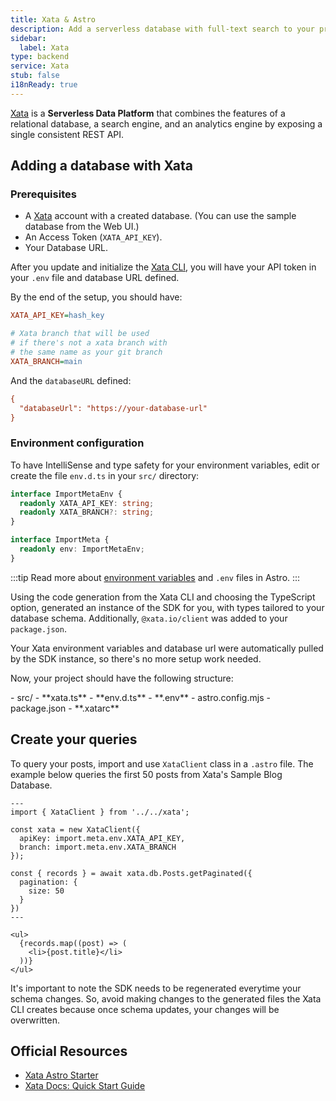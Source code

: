 ```yaml
---
title: Xata & Astro
description: Add a serverless database with full-text search to your project with Xata
sidebar:
  label: Xata
type: backend
service: Xata
stub: false
i18nReady: true
---
```



[Xata](https://xata.io) is a **Serverless Data Platform** that combines the features of a relational database, a search engine, and an analytics engine by exposing a single consistent REST API.

## Adding a database with Xata

### Prerequisites

- A [Xata](https://app.xata.io/signin) account with a created database. (You can use the sample database from the Web UI.)
- An Access Token (`XATA_API_KEY`).
- Your Database URL.

After you update and initialize the [Xata CLI](https://xata.io/docs/getting-started/installation), you will have your API token in your `.env` file and database URL defined. 

By the end of the setup, you should have:

```ini title=".env"
XATA_API_KEY=hash_key

# Xata branch that will be used
# if there's not a xata branch with
# the same name as your git branch
XATA_BRANCH=main
```

And the `databaseURL` defined:

```ini title=".xatarc"
{
  "databaseUrl": "https://your-database-url"
}
```

### Environment configuration

To have IntelliSense and type safety for your environment variables, edit or create the file `env.d.ts` in your `src/` directory:

```ts title="src/env.d.ts"
interface ImportMetaEnv {
  readonly XATA_API_KEY: string;
  readonly XATA_BRANCH?: string;
}

interface ImportMeta {
  readonly env: ImportMetaEnv;
}
```

:::tip
Read more about [environment variables](/vi/guides/environment-variables/) and `.env` files in Astro.
:::

Using the code generation from the Xata CLI and choosing the TypeScript option, generated an instance of the SDK for you, with types tailored to your database schema. Additionally, `@xata.io/client` was added to your `package.json`.

Your Xata environment variables and database url were automatically pulled by the SDK instance, so there's no more setup work needed.

Now, your project should have the following structure:

<FileTree title="Project Structure">
- src/
  - **xata.ts**
  - **env.d.ts**
- **.env**
- astro.config.mjs
- package.json
- **.xatarc**
</FileTree>

## Create your queries

To query your posts, import and use `XataClient` class in a `.astro` file. The example below queries the first 50 posts from Xata's Sample Blog Database.

```astro title="src/pages/blog/index.astro"
---
import { XataClient } from '../../xata';
 
const xata = new XataClient({
  apiKey: import.meta.env.XATA_API_KEY,
  branch: import.meta.env.XATA_BRANCH
});

const { records } = await xata.db.Posts.getPaginated({
  pagination: {
    size: 50
  }
})
---

<ul>
  {records.map((post) => (
    <li>{post.title}</li>
  ))}
</ul>
```
It's important to note the SDK needs to be regenerated everytime your schema changes. So, avoid making changes to the generated files the Xata CLI creates because once schema updates, your changes will be overwritten.


## Official Resources
- [Xata Astro Starter](https://github.com/xataio/examples/tree/main/apps/getting-started-astro)
- [Xata Docs: Quick Start Guide](https://xata.io/docs/getting-started/quickstart-astro)
